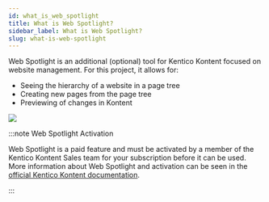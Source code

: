 ```yaml
---
id: what_is_web_spotlight
title: What is Web Spotlight?
sidebar_label: What is Web Spotlight?
slug: what-is-web-spotlight
---
```

Web Spotlight is an additional (optional) tool for Kentico Kontent focused on website management. For this project, it allows for:

*   Seeing the hierarchy of a website in a page tree 
*   Creating new pages from the page tree
*   Previewing of changes in Kontent

![](https://assets-us-01.kc-usercontent.com:443/8c8b6829-0c36-0088-d5bc-ecda3cff3c8a/adeb4578-f302-4740-933e-b7cbe4aacc80/webSpotlightSample.png)

:::note Web Spotlight Activation

Web Spotlight is a paid feature and must be activated by a member of the Kentico Kontent Sales team for your subscription before it can be used. More information about Web Spotlight and activation can be seen in the [official Kentico Kontent documentation](https://docs.kontent.ai/tutorials/set-up-kontent/set-up-your-project/web-spotlight "Web Spotlight documentation").

:::

